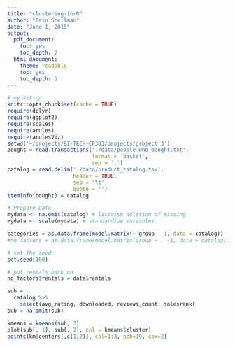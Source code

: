```yaml
---
title: "clustering-in-R"
author: "Erin Shellman"
date: "June 1, 2015"
output:
  pdf_document:
    toc: yes
    toc_depth: 2
  html_document:
    theme: readable
    toc: yes
    toc_depth: 3
---
```


```r
# my set-up
knitr::opts_chunk$set(cache = TRUE)
require(dplyr)
require(ggplot2)
require(scales)
require(arules)
require(arulesViz)
setwd('~/projects/BI-TECH-CP303/projects/project 3')
bought = read.transactions('./data/people_who_bought.txt', 
                           format = 'basket', 
                           sep = ',')
catalog = read.delim('./data/product_catalog.tsv',
                     header = TRUE,
                     sep = '\t',
                     quote = '')
itemInfo(bought) = catalog
```

```r
# Prepare Data
mydata <- na.omit(catalog) # listwise deletion of missing
mydata <- scale(mydata) # standardize variables

categories = as.data.frame(model.matrix(~ group - 1, data = catalog))
#no_factors = as.data.frame(model.matrix(group ~ . -1, data = catalog))

# set the seed
set.seed(100)

# put rentals back on
no_factors$rentals = data$rentals

sub = 
  catalog %>%
    select(avg_rating, downloaded, reviews_count, salesrank)
sub = na.omit(sub)

kmeans = kmeans(sub, 3)
plot(sub[, 1], sub[, 2], col = kmeans$cluster)
points(km$centers[,c(1,2)], col=1:3, pch=19, cex=2)




```